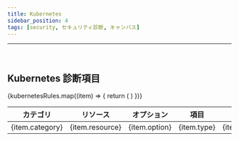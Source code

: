```yaml
---
title: Kubernetes
sidebar_position: 4
tags: [security, セキュリティ診断, キャンバス]
---
```



<hr />
<br />

## Kubernetes 診断項目

<div className={styles.securityTable}>
    <table>
        <thead>
            <tr>
                <th>カテゴリ</th>
                <th>リソース</th>
                <th>オプション</th>
                <th>項目</th>
                <th>説明</th>
                <th>危険度</th>
            </tr>
        </thead>
        <tbody>
            {kubernetesRules.map((item) => {
                return (
                    <tr>
                        <td>{item.category}</td>
                        <td>{item.resource}</td>
                        <td>{item.option}</td>
                        <td>{item.type}</td>
                        <td>{item.description}</td>
                        <td>
                            <div className={styles.tag} data-type={item.risk}>
                                {item.risk.toUpperCase()}
                            </div>
                        </td>
                    </tr>
                )
            })}
        </tbody>
    </table>
</div>
